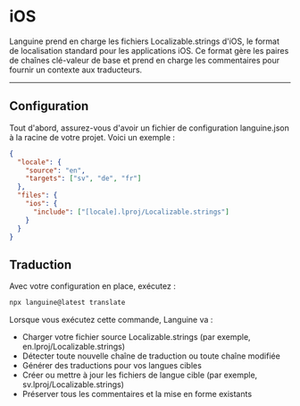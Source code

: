 # iOS

Languine prend en charge les fichiers Localizable.strings d'iOS, le format de localisation standard pour les applications iOS. Ce format gère les paires de chaînes clé-valeur de base et prend en charge les commentaires pour fournir un contexte aux traducteurs.

---

## Configuration

Tout d'abord, assurez-vous d'avoir un fichier de configuration languine.json à la racine de votre projet. Voici un exemple :

```json
{
  "locale": {
    "source": "en",
    "targets": ["sv", "de", "fr"]
  },
  "files": {
    "ios": {
      "include": ["[locale].lproj/Localizable.strings"]
    }
  }
}
```

## Traduction

Avec votre configuration en place, exécutez :

```bash
npx languine@latest translate
```

Lorsque vous exécutez cette commande, Languine va :

- Charger votre fichier source Localizable.strings (par exemple, en.lproj/Localizable.strings)
- Détecter toute nouvelle chaîne de traduction ou toute chaîne modifiée
- Générer des traductions pour vos langues cibles
- Créer ou mettre à jour les fichiers de langue cible (par exemple, sv.lproj/Localizable.strings)
- Préserver tous les commentaires et la mise en forme existants
